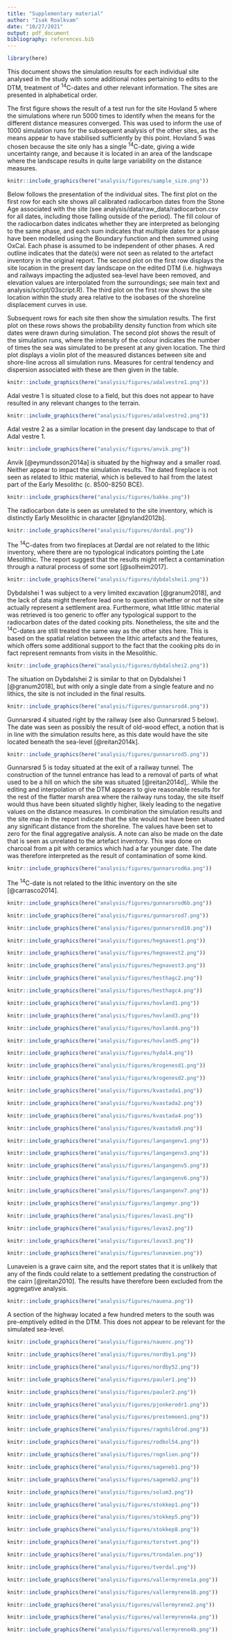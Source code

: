 ```yaml
---
title: "Supplementary material"
author: "Isak Roalkvam"
date: "10/27/2021"
output: pdf_document
bibliography: references.bib
---
```


```r
library(here)

```

This document shows the simulation results for each individual site analysed in the study with some additional notes pertaining to edits to the DTM, treatment of ^14^C-dates and other relevant information. The sites are presented in alphabetical order.

The first figure shows the result of a test run for the site Hovland 5 where the simulations where run 5000 times to identify when the means for the different distance measures converged. This was used to inform the use of 1000 simulation runs for the subsequent analysis of the other sites, as the means appear to have stabilised sufficiently by this point. Hovland 5 was chosen because the site only has a single ^14^C-date, giving a wide uncertainty range, and because it is located in an area of the landscape where the landscape results in quite large variability on the distance measures.

```r
knitr::include_graphics(here("analysis/figures/sample_size.png"))

```

Below follows the presentation of the individual sites. The first plot on the first row for each site shows all calibrated radiocarbon dates from the Stone Age associated with the site (see analysis/data/raw_data/radiocarbon.csv for all dates, including those falling outside of the period). The fill colour of the radiocarbon dates indicates whether they are interpreted as belonging to the same phase, and each sum indicates that multiple dates for a phase have been modelled using the Boundary function and then summed using OxCal. Each phase is assumed to be independent of other phases. A red outline indicates that the date(s) were not seen as related to the artefact inventory in the original report. The second plot on the first row displays the site location in the present day landscape on the edited DTM (i.e. highways and railways impacting the adjusted sea-level have been removed, and elevation values are interpolated from the surroundings; see main text and analysis/script/03script.R). The third plot on the first row shows the site location within the study area relative to the isobases of the shoreline displacement curves in use.

Subsequent rows for each site then show the simulation results. The first plot on these rows shows the probability density function from which site dates were drawn during simulation. The second plot shows the result of the simulation runs, where the intensity of the colour indicates the number of times the sea was simulated to be present at any given location. The third plot displays a violin plot of the measured distances between site and shore-line across all simulation runs. Measures for central tendency and dispersion associated with these are then given in the table.

```r
knitr::include_graphics(here("analysis/figures/adalvestre1.png"))

```

Adal vestre 1 is situated close to a field, but this does not appear to have resulted in any relevant changes to the terrain.

```r
knitr::include_graphics(here("analysis/figures/adalvestre2.png"))

```

Adal vestre 2 as a similar location in the present day landscape to that of Adal vestre 1.

```r
knitr::include_graphics(here("analysis/figures/anvik.png"))

```

Anvik [@eymundsson2014a] is situated by the highway and a smaller road. Neither appear to impact the simulation results. The dated fireplace is not seen as related to lithic material, which is believed to hail from the latest part of the Early Mesolithc (c. 8500-8250 BCE).

```r
knitr::include_graphics(here("analysis/figures/bakke.png"))


```

The radiocarbon date is seen as unrelated to the site inventory, which is distinctly Early Mesolithic in character [@nyland2012b].

```r

knitr::include_graphics(here("analysis/figures/dordal.png"))

```

The ^14^C-dates from two fireplaces at Dørdal are not related to the lithic inventory, where there are no typological indicators pointing the Late Mesolithic. The report suggest that the results might reflect a contamination through a natural process of some sort [@solheim2017].

```r
knitr::include_graphics(here("analysis/figures/dybdalshei1.png"))

```

Dybdalshei 1 was subject to a very limited excavation [@granum2018], and the lack of data might therefore lead one to question whether or not the site actually represent a settlement area. Furthermore, what little lithic material was retrieved is too generic to offer any typological support to the radiocarbon dates of the dated cooking pits. Nonetheless, the site and the ^14^C-dates are still treated the same way as the other sites here. This is based on the spatial relation between the lithic artefacts and the features, which offers some additional support to the fact that the cooking pits do in fact represent remnants from visits in the Mesolithic.

```r
knitr::include_graphics(here("analysis/figures/dybdalshei2.png"))

```

The situation on Dybdalshei 2 is similar to that on Dybdalshei 1 [@granum2018], but with only a single date from a single feature and no lithics, the site is not included in the final results.

```r

knitr::include_graphics(here("analysis/figures/gunnarsrod4.png"))

```

Gunnarsrød 4 situated right by the railway (see also Gunnarsrød 5 below). The date was seen as possibly the result of old-wood effect, a notion that is in line with the simulation results here, as this date would have the site located beneath the sea-level [@reitan2014k].

```r

knitr::include_graphics(here("analysis/figures/gunnarsrod5.png"))

```

Gunnarsrød 5 is today situated at the exit of a railway tunnel. The construction of the tunnel entrance has lead to a removal of parts of what used to be a hill on which the site was situated [@reitan2014d],. While the editing and interpolation of the DTM appears to give reasonable results for the rest of the flatter marsh area where the railway runs today, the site itself would thus have been situated slightly higher, likely leading to the negative values on the distance measures. In combination the simulation results and the site map in the report indicate that the site would not have been situated any significant distance from the shoreline. The values have been set to zero for the final aggregative analysis. A note can also be made on the date that is seen as unrelated to the artefact inventory. This was done on charcoal from a pit with ceramics which had a far younger date. The date was therefore interpreted as the result of contamination of some kind.

```r

knitr::include_graphics(here("analysis/figures/gunnarsrod6a.png"))

```

The ^14^C-date is not related to the lithic inventory on the site [@carrasco2014].

```r

knitr::include_graphics(here("analysis/figures/gunnarsrod6b.png"))

```

```r

knitr::include_graphics(here("analysis/figures/gunnarsrod7.png"))

```

```r

knitr::include_graphics(here("analysis/figures/gunnarsrod10.png"))

```

```r

knitr::include_graphics(here("analysis/figures/hegnavest1.png"))
```

```r

knitr::include_graphics(here("analysis/figures/hegnavest2.png"))
```

```r

knitr::include_graphics(here("analysis/figures/hegnavest3.png"))
```

```r

knitr::include_graphics(here("analysis/figures/hesthagc2.png"))
```

```r

knitr::include_graphics(here("analysis/figures/hesthagc4.png"))
```

```r

knitr::include_graphics(here("analysis/figures/hovland1.png"))
```

```r

knitr::include_graphics(here("analysis/figures/hovland3.png"))
```

```r

knitr::include_graphics(here("analysis/figures/hovland4.png"))
```

```r

knitr::include_graphics(here("analysis/figures/hovland5.png"))
```

```r

knitr::include_graphics(here("analysis/figures/hydal4.png"))
```

```r

knitr::include_graphics(here("analysis/figures/krogenesd1.png"))
```

```r

knitr::include_graphics(here("analysis/figures/krogenesd2.png"))
```

```r

knitr::include_graphics(here("analysis/figures/kvastada1.png"))
```

```r

knitr::include_graphics(here("analysis/figures/kvastada2.png"))
```

```r

knitr::include_graphics(here("analysis/figures/kvastada4.png"))
```

```r

knitr::include_graphics(here("analysis/figures/kvastada9.png"))
```

```r

knitr::include_graphics(here("analysis/figures/langangenv1.png"))
```

```r

knitr::include_graphics(here("analysis/figures/langangenv3.png"))
```

```r

knitr::include_graphics(here("analysis/figures/langangenv5.png"))
```

```r

knitr::include_graphics(here("analysis/figures/langangenv6.png"))
```

```r

knitr::include_graphics(here("analysis/figures/langangenv7.png"))
```

```r

knitr::include_graphics(here("analysis/figures/langemyr.png"))
```

```r

knitr::include_graphics(here("analysis/figures/lovas1.png"))
```

```r

knitr::include_graphics(here("analysis/figures/lovas2.png"))
```

```r

knitr::include_graphics(here("analysis/figures/lovas3.png"))
```

```r

knitr::include_graphics(here("analysis/figures/lunaveien.png"))
```

Lunaveien is a grave cairn site, and the report states that it is unlikely that any of the finds could relate to a settlement predating the construction of the cairn [@reitan2010]. The results have therefore been excluded from the aggregative analysis.

```r

knitr::include_graphics(here("analysis/figures/nauena.png"))
```

A section of the highway located a few hundred meters to the south was pre-emptively edited in the DTM. This does not appear to be relevant for the simulated sea-level.

```r

knitr::include_graphics(here("analysis/figures/nauenc.png"))
```

```r

knitr::include_graphics(here("analysis/figures/nordby1.png"))
```

```r

knitr::include_graphics(here("analysis/figures/nordby52.png"))
```

```r

knitr::include_graphics(here("analysis/figures/pauler1.png"))
```

```r

knitr::include_graphics(here("analysis/figures/pauler2.png"))
```

```r

knitr::include_graphics(here("analysis/figures/pjonkerodr1.png"))
```

```r

knitr::include_graphics(here("analysis/figures/prestemoen1.png"))
```

```r

knitr::include_graphics(here("analysis/figures/ragnhildrod.png"))
```

```r

knitr::include_graphics(here("analysis/figures/rodbol54.png"))
```

```r

knitr::include_graphics(here("analysis/figures/rognlien.png"))
```

```r

knitr::include_graphics(here("analysis/figures/sageneb1.png"))
```

```r

knitr::include_graphics(here("analysis/figures/sageneb2.png"))
```

```r

knitr::include_graphics(here("analysis/figures/solum3.png"))
```

```r

knitr::include_graphics(here("analysis/figures/stokkep1.png"))
```

```r

knitr::include_graphics(here("analysis/figures/stokkep5.png"))
```

```r

knitr::include_graphics(here("analysis/figures/stokkep8.png"))
```

```r

knitr::include_graphics(here("analysis/figures/torstvet.png"))
```

```r

knitr::include_graphics(here("analysis/figures/trondalen.png"))
```

```r

knitr::include_graphics(here("analysis/figures/tverdal.png"))
```

```r

knitr::include_graphics(here("analysis/figures/vallermyrene1a.png"))
```

```r

knitr::include_graphics(here("analysis/figures/vallermyrene1b.png"))
```

```r

knitr::include_graphics(here("analysis/figures/vallermyrene2.png"))
```

```r

knitr::include_graphics(here("analysis/figures/vallermyrene4a.png"))
```

```r

knitr::include_graphics(here("analysis/figures/vallermyrene4b.png"))
```
